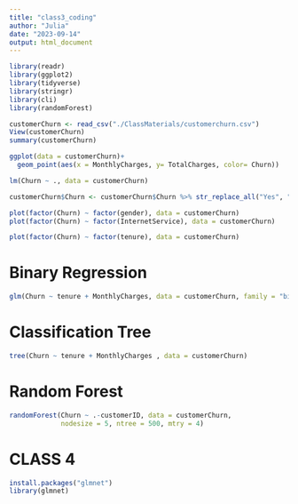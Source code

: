 ```yaml
---
title: "class3_coding"
author: "Julia"
date: "2023-09-14"
output: html_document
---
```


```r
library(readr)
library(ggplot2)
library(tidyverse)
library(stringr)
library(cli)
library(randomForest)
```

```r
customerChurn <- read_csv("./ClassMaterials/customerchurn.csv")
View(customerChurn)
summary(customerChurn)
```

```r
ggplot(data = customerChurn)+
  geom_point(aes(x = MonthlyCharges, y= TotalCharges, color= Churn))
```
```r
lm(Churn ~ ., data = customerChurn)
```

```r
customerChurn$Churn <- customerChurn$Churn %>% str_replace_all("Yes", "1") %>% str_replace_all("No", "0") %>% as.numeric()
```



```r
plot(factor(Churn) ~ factor(gender), data = customerChurn)
plot(factor(Churn) ~ factor(InternetService), data = customerChurn)
```

```r
plot(factor(Churn) ~ factor(tenure), data = customerChurn)
```


# Binary Regression

```r
glm(Churn ~ tenure + MonthlyCharges, data = customerChurn, family = "binomial")
```

# Classification Tree

```r
tree(Churn ~ tenure + MonthlyCharges , data = customerChurn)
```


# Random Forest

```r
randomForest(Churn ~ .-customerID, data = customerChurn,
             nodesize = 5, ntree = 500, mtry = 4)
```



# CLASS 4

```r
install.packages("glmnet")
library(glmnet)
```

```r

```
















